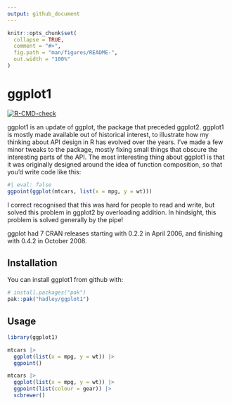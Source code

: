 ```yaml
---
output: github_document
---
```


<!-- README.md is generated from README.Rmd. Please edit that file -->

```r
knitr::opts_chunk$set(
  collapse = TRUE,
  comment = "#>",
  fig.path = "man/figures/README-",
  out.width = "100%"
)
```

# ggplot1

<!-- badges: start -->
[![R-CMD-check](https://github.com/hadley/ggplot1/actions/workflows/R-CMD-check.yaml/badge.svghttps://github.com/hadley/ggplot1/actions/workflows/R-CMD-check.yaml/badge.svghttps://github.com/hadley/ggplot1/actions/workflows/R-CMD-check.yaml/badge.svg)](https://github.com/hadley/ggplot1/actions/workflows/R-CMD-check.yaml)
<!-- badges: end -->

ggplot1 is an update of ggplot, the package that preceded ggplot2. ggplot1 is mostly made available out of historical interest, to illustrate how my thinking about API design in R has evolved over the years. I've made a few minor tweaks to the package, mostly fixing small things that obscure the interesting parts of the API.
The most interesting thing about ggplot1 is that it was originally designed around the idea of function composition, so that you'd write code like this:

```r
#| eval: false
ggpoint(ggplot(mtcars, list(x = mpg, y = wt)))
```

I correct recognised that this was hard for people to read and write, but solved this problem in ggplot2 by overloading addition. In hindsight, this problem is solved generally by the pipe!

ggplot had 7 CRAN releases starting with 0.2.2 in April 2006, and finishing with 0.4.2 in October 2008.

## Installation

You can install ggplot1 from github with:

```R
# install.packages("pak")
pak::pak("hadley/ggplot1")
```

## Usage

```r
library(ggplot1)

mtcars |>
  ggplot(list(x = mpg, y = wt)) |>
  ggpoint()

mtcars |>
  ggplot(list(x = mpg, y = wt)) |>
  ggpoint(list(colour = gear)) |>
  scbrewer()
```
